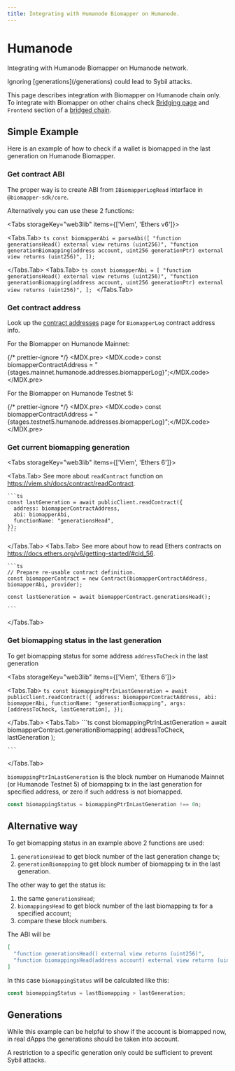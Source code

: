 ```yaml
---
title: Integrating with Humanode Biomapper on Humanode.
---
```



# Humanode

Integrating with Humanode Biomapper on Humanode network.

<Callout type="info">
  Ignoring [generations](/generations) could lead to Sybil attacks.
</Callout>

This page describes integration with Biomapper on Humanode chain only.
To integrate with Biomapper on other chains check [Bridging page](/bridging)
and `Frontend` section of a [bridged chain](/#bridged-chains).

## Simple Example

Here is an example of how to check if a wallet is biomapped in the last generation
on Humanode Biomapper.

### Get contract ABI

The proper way is to create ABI from `IBiomapperLogRead` interface in `@biomapper-sdk/core`.

Alternatively you can use these 2 functions:

<Tabs
  storageKey="web3lib"
  items={['Viem', 'Ethers v6']}>
>
  <Tabs.Tab>
    ```ts
    const biomapperAbi = parseAbi([
      "function generationsHead() external view returns (uint256)",
      "function generationBiomapping(address account, uint256 generationPtr) external view returns (uint256)",
    ]);
    ```

  </Tabs.Tab>
  <Tabs.Tab>
    ```ts
    const biomapperAbi = [
      "function generationsHead() external view returns (uint256)",
      "function generationBiomapping(address account, uint256 generationPtr) external view returns (uint256)",
    ];
    ```
  </Tabs.Tab>
</Tabs>

### Get contract address

Look up the [contract addresses](/contract-addresses) page for `BiomapperLog` contract address info.

For the Biomapper on Humanode Mainnet:

{/* prettier-ignore */}
<MDX.pre>
  <MDX.code>  const biomapperContractAddress = "{stages.mainnet.humanode.addresses.biomapperLog}";</MDX.code>
</MDX.pre>

For the Biomapper on Humanode Testnet 5:

{/* prettier-ignore */}
<MDX.pre>
  <MDX.code>  const biomapperContractAddress = "{stages.testnet5.humanode.addresses.biomapperLog}";</MDX.code>
</MDX.pre>

### Get current biomapping generation

<Tabs
  storageKey="web3lib"
  items={['Viem', 'Ethers 6']}>
>
  <Tabs.Tab>
    See more about `readContract` function on https://viem.sh/docs/contract/readContract.

    ```ts
    const lastGeneration = await publicClient.readContract({
      address: biomapperContractAddress,
      abi: biomapperAbi,
      functionName: "generationsHead",
    });
    ```

  </Tabs.Tab>
  <Tabs.Tab>
    See more about how to read Ethers contracts on https://docs.ethers.org/v6/getting-started/#cid_56.

    ```ts
    // Prepare re-usable contract definition.
    const biomapperContract = new Contract(biomapperContractAddress, biomapperAbi, provider);

    const lastGeneration = await biomapperContract.generationsHead();

    ```

  </Tabs.Tab>
</Tabs>

### Get biomapping status in the last generation

To get biomapping status for some address `addressToCheck` in the last generation

<Tabs
  storageKey="web3lib"
  items={['Viem', 'Ethers 6']}>
>
  <Tabs.Tab>
    ```ts
    const biomappingPtrInLastGeneration = await publicClient.readContract({
      address: biomapperContractAddress,
      abi: biomapperAbi,
      functionName: "generationBiomapping",
      args: [addressToCheck, lastGeneration],
    });
    ```

  </Tabs.Tab>
  <Tabs.Tab>
    ```ts
    const biomappingPtrInLastGeneration =
      await biomapperContract.generationBiomapping(
        addressToCheck,
        lastGeneration
      );

    ```

  </Tabs.Tab>
</Tabs>

`biomappingPtrInLastGeneration` is the block number on
Humanode Mainnet (or Humanode Testnet 5)
of biomapping tx in the last generation for specified address,
or zero if such address is not biomapped.

```ts
const biomappingStatus = biomappingPtrInLastGeneration !== 0n;
```

## Alternative way

To get biomapping status in an example above 2 functions are used:

1. `generationsHead` to get block number of the last generation change tx;
2. `generationBiomapping` to get block number of biomapping tx in the last generation.

The other way to get the status is:

1. the same `generationsHead`;
2. `biomappingsHead` to get block number of the last biomapping tx for a specified account;
3. compare these block numbers.

The ABI will be

```json
[
  "function generationsHead() external view returns (uint256)",
  "function biomappingsHead(address account) external view returns (uint256)"
]
```

In this case `biomappingStatus` will be calculated like this:

```ts
const biomappingStatus = lastBiomapping > lastGeneration;
```

## Generations

While this example can be helpful to show if the account is biomapped now,
in real dApps the generations should be taken into account.

A restriction to a specific generation only could be sufficient
to prevent Sybil attacks.

